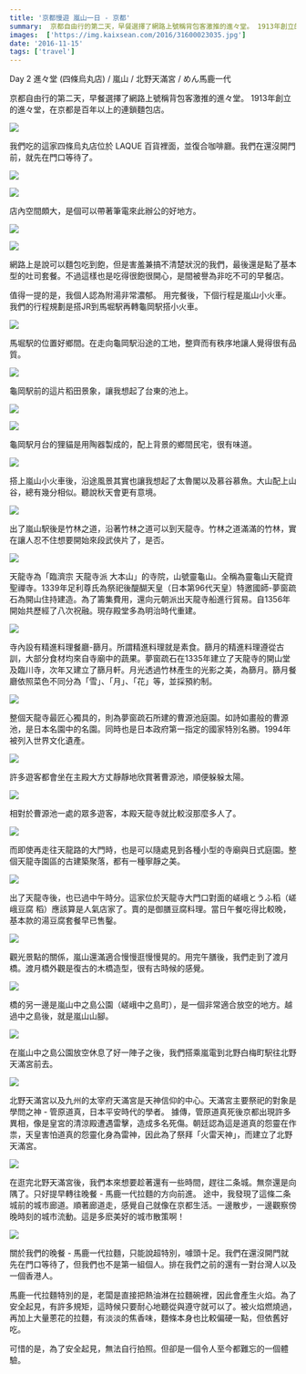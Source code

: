 ```yaml
---
title: '京都慢遊 嵐山一日 - 京都'
summary:  京都自由行的第二天，早餐選擇了網路上號稱背包客激推的進々堂。 1913年創立的進々堂，在京都是百年以上的連鎖麵包店。
images:  ['https://img.kaixsean.com/2016/31600023035.jpg']
date: '2016-11-15'
tags: ['travel']
---
```

Day 2 進々堂 (四條烏丸店) / 嵐山 / 北野天滿宮 / めん馬鹿一代

京都自由行的第二天，早餐選擇了網路上號稱背包客激推的進々堂。 1913年創立的進々堂，在京都是百年以上的連鎖麵包店。

![](https://img.kaixsean.com/2016/31600023035.jpg)

我們吃的這家四條烏丸店位於 LAQUE 百貨裡面，並復合咖啡廳。我們在還沒開門前，就先在門口等待了。 

![](https://img.kaixsean.com/2016/30758432324.jpg)


![](https://img.kaixsean.com/2016/31600022445.jpg)

店內空間頗大，是個可以帶著筆電來此辦公的好地方。 

![](https://img.kaixsean.com/2016/31452945762.jpg)

![](https://img.kaixsean.com/2016/31227178580.jpg)

網路上是說可以麵包吃到飽，但是害羞兼搞不清楚狀況的我們，最後還是點了基本型的吐司套餐。不過這樣也是吃得很飽很開心，是間被譽為非吃不可的早餐店。

值得一提的是，我個人認為附湯非常濃郁。 用完餐後，下個行程是嵐山小火車。我們的行程規劃是搭JR到馬堀駅再轉龜岡駅搭小火車。

![](https://img.kaixsean.com/2016/31227178030.jpg)

馬堀駅的位置好鄉間。在走向龜岡駅沿途的工地，整齊而有秩序地讓人覺得很有品質。

![](https://img.kaixsean.com/2016/31227177240.jpg)

龜岡駅前的這片稻田景象，讓我想起了台東的池上。 

![](https://img.kaixsean.com/2016/31227177680.jpg)

![](https://img.kaixsean.com/2016/31452942862.jpg)

龜岡駅月台的狸貓是用陶器製成的，配上背景的鄉間民宅，很有味道。 

![](https://img.kaixsean.com/2016/31452942212.jpg)

搭上嵐山小火車後，沿途風景其實也讓我想起了太魯閣以及慕谷慕魚。大山配上山谷，總有幾分相似。聽說秋天會更有意境。

![](https://img.kaixsean.com/2016/31600016815.jpg)

出了嵐山駅後是竹林之道，沿著竹林之道可以到天龍寺。竹林之道滿滿的竹林，實在讓人忍不住想要開始來段武俠片了，是否。

![](https://img.kaixsean.com/2016/31600015195.jpg)

天龍寺為「臨濟宗 天龍寺派 大本山」的寺院，山號靈龜山。全稱為靈龜山天龍資聖禪寺。1339年足利尊氏為祭祀後醍醐天皇（日本第96代天皇）特邀國師-夢窗疏石為開山住持建造。為了籌集費用，還向元朝派出天龍寺船進行貿易。自1356年開始共歷經了八次祝融。現存殿堂多為明治時代重建。 

![](https://img.kaixsean.com/2016/31227170460.jpg)

寺內設有精進料理餐廳-篩月。所謂精進料理就是素食。篩月的精進料理遵從古訓，大部分食材均來自寺廟中的蔬果。夢窗疏石在1335年建立了天龍寺的開山堂及臨川寺，次年又建立了篩月軒。月光透過竹林產生的光影之美，為篩月。篩月餐廳依照菜色不同分為「雪」、「月」、「花」等，並採預約制。

![](https://img.kaixsean.com/2016/31227167930.jpg)

整個天龍寺最匠心獨具的，則為夢窗疏石所建的曹源池庭園。如詩如畫般的曹源池，是日本名園中的名園。同時也是日本政府第一指定的國家特別名勝。1994年被列入世界文化遺產。 

![](https://img.kaixsean.com/2016/31562207606.jpg)

許多遊客都會坐在主殿大方丈靜靜地欣賞著曹源池，順便躲躲太陽。

![](https://img.kaixsean.com/2016/31562205956.jpg)

相對於曹源池一處的眾多遊客，本殿天龍寺就比較沒那麼多人了。

![](https://img.kaixsean.com/2016/31600004245.jpg)

而即使再走往天龍路的大門時，也是可以隨處見到各種小型的寺廟與日式庭園。整個天龍寺園區的古建築聚落，都有一種寧靜之美。

![](https://img.kaixsean.com/2016/31227163420.jpg)

出了天龍寺後，也已過中午時分。這家位於天龍寺大門口對面的嵯峨とうふ稻（嵯峨豆腐 稻）應該算是人氣店家了。賣的是御膳豆腐料理。當日午餐吃得比較晚，基本款的湯豆腐套餐早已售鑿。

![](https://img.kaixsean.com/2016/31483684541.jpg)

觀光景點的關係，嵐山還滿適合慢慢逛慢慢晃的。用完午膳後，我們走到了渡月橋。渡月橋外觀是復古的木橋造型，很有古時候的感覺。

![](https://img.kaixsean.com/2016/31562203036.jpg)

 橋的另一邊是嵐山中之島公園（嵯峨中之島町），是一個非常適合放空的地方。越過中之島後，就是嵐山山腳。

![](https://img.kaixsean.com/2016/30758418854.jpg)

在嵐山中之島公園放空休息了好一陣子之後，我們搭乘嵐電到北野白梅町駅往北野天滿宮前去。

![](https://img.kaixsean.com/2016/31562201396.jpg)

北野天滿宮以及九州的太宰府天滿宮是天神信仰的中心。天滿宮主要祭祀的對象是學問之神 - 管原道真，日本平安時代的學者。 據傳，管原道真死後京都出現許多異相，像是皇宮的清涼殿遭遇雷擊，造成多名死傷。朝廷認為這是道真的怨靈在作祟，天皇害怕道真的怨靈化身為雷神，因此為了祭拜「火雷天神」，而建立了北野天滿宮。

![](https://img.kaixsean.com/2016/31562241006.jpg)

在逛完北野天滿宮後，我們本來想要趁著還有一些時間，趕往二条城。無奈還是向隅了。只好提早轉往晚餐 - 馬鹿一代拉麵的方向前進。 途中，我發現了這條二条城前的城市廊道。順著廊道走，感覺自己就像在京都生活。一邊散步，一邊觀察傍晚時刻的城市流動。這是多麽美好的城市散策啊！ 

![](https://img.kaixsean.com/2016/31599999165.jpg)

關於我們的晚餐 - 馬鹿一代拉麵，只能說超特別，噱頭十足。我們在還沒開門就先在門口等待了，但我們也不是第一組個人。排在我們之前的還有一對台灣人以及一個香港人。 

馬鹿一代拉麵特別的是，老闆是直接把熱油淋在拉麵碗裡，因此會產生火焰。為了安全起見，有許多規矩，這時候只要耐心地聽從與遵守就可以了。被火焰燃燒過，再加上大量蔥花的拉麵，有淡淡的焦香味，麵條本身也比較偏硬一點，但依舊好吃。

可惜的是，為了安全起見，無法自行拍照。但卻是一個令人至今都難忘的一個體驗。